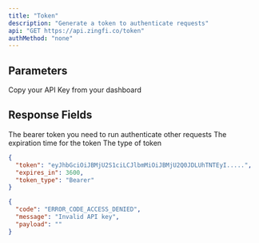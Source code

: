 ```yaml
---
title: "Token"
description: "Generate a token to authenticate requests"
api: "GET https://api.zingfi.co/token"
authMethod: "none"
---
```


## Parameters
<ParamField query="api_key" type="string" required>
  Copy your API Key from your dashboard
</ParamField>

## Response Fields

<ResponseField name="token" type="string">
The bearer token you need to run authenticate other requests
</ResponseField>

<ResponseField name="expires_in" type="integer">
The expiration time for the token
</ResponseField>

<ResponseField name="token_type" type="string">
The type of token
</ResponseField>



<ResponseExample>

```json Status 200
{
  "token": "eyJhbGciOiJBMjU2S1ciLCJlbmMiOiJBMjU2Q0JDLUhTNTEyI.....",
  "expires_in": 3600,
  "token_type": "Bearer"
}
```

```json Status 403
{
  "code": "ERROR_CODE_ACCESS_DENIED",
  "message": "Invalid API key",
  "payload": ""
}
```

</ResponseExample>
